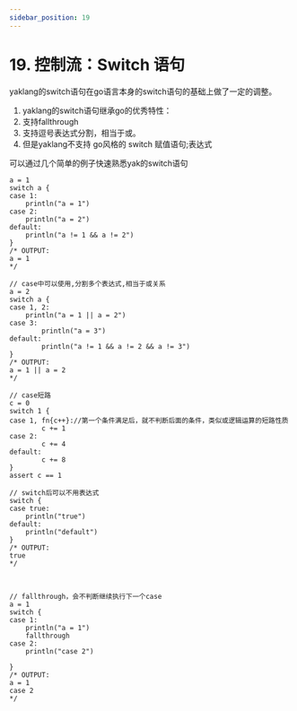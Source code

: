 ```yaml
---
sidebar_position: 19
---
```


# 19. 控制流：Switch 语句

yaklang的switch语句在go语言本身的switch语句的基础上做了一定的调整。

1. yaklang的switch语句继承go的优秀特性：
  1. 支持fallthrough
  2. 支持逗号表达式分割，相当于或。
2. 但是yaklang不支持 go风格的 switch 赋值语句;表达式

可以通过几个简单的例子快速熟悉yak的switch语句

```golang
a = 1
switch a {
case 1:
    println("a = 1")
case 2:
    println("a = 2")
default:
    println("a != 1 && a != 2")
}
/* OUTPUT:
a = 1
*/

// case中可以使用,分割多个表达式,相当于或关系
a = 2
switch a {
case 1, 2:
    println("a = 1 || a = 2")
case 3:
        println("a = 3")
default:
        println("a != 1 && a != 2 && a != 3")
}
/* OUTPUT:
a = 1 || a = 2
*/

// case短路
c = 0
switch 1 {
case 1, fn{c++}://第一个条件满足后，就不判断后面的条件，类似或逻辑运算的短路性质
        c += 1
case 2:
        c += 4
default:
        c += 8
}
assert c == 1

// switch后可以不用表达式
switch {
case true:
    println("true")
default:
    println("default")
}
/* OUTPUT:
true
*/



// fallthrough，会不判断继续执行下一个case
a = 1
switch {
case 1:
    println("a = 1")
    fallthrough
case 2:
    println("case 2")

}
/* OUTPUT:
a = 1
case 2
*/
```